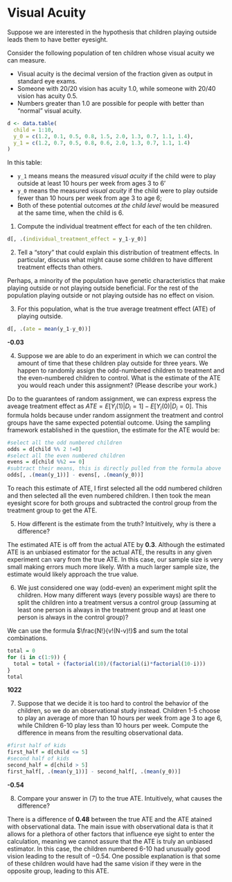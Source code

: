 # Visual Acuity 

Suppose we are interested in the hypothesis that children playing outside leads them to have better eyesight.

Consider the following population of ten children whose visual acuity we can measure. 

- Visual acuity is the decimal version of the fraction given as output in standard eye exams. 
- Someone with 20/20 vision has acuity 1.0, while someone with 20/40 vision has acuity 0.5. 
- Numbers greater than 1.0 are possible for people with better than “normal” visual acuity.

```r
d <- data.table(
  child = 1:10, 
  y_0 = c(1.2, 0.1, 0.5, 0.8, 1.5, 2.0, 1.3, 0.7, 1.1, 1.4), 
  y_1 = c(1.2, 0.7, 0.5, 0.8, 0.6, 2.0, 1.3, 0.7, 1.1, 1.4)
)
```

In this table: 

- `y_1` means means the measured *visual acuity* if the child were to play outside at least 10 hours per week from ages 3 to 6'  
- `y_0` means the measured *visual acuity* if the child were to play outside fewer than 10 hours per week from age 3 to age 6; 
- Both of these potential outcomes *at the child level* would be measured at the same time, when the child is 6. 

1. Compute the individual treatment effect for each of the ten children.

```r
d[, .(individual_treatment_effect = y_1-y_0)]
```

2. Tell a "story" that could explain this distribution of treatment effects. In particular, discuss what might cause some children to have different treatment effects than others.

Perhaps, a minority of the population have genetic characteristics that make playing outside or not playing outside beneficial. For the rest of the population playing outside or not playing outside has no effect on vision. 

3. For this population, what is the true average treatment effect (ATE) of playing outside.

```r
d[, .(ate = mean(y_1-y_0))]
```
**-0.03**

4. Suppose we are able to do an experiment in which we can control the amount of time that these children play outside for three years. We happen to randomly assign the odd-numbered children to treatment and the even-numbered children to control. What is the estimate of the ATE you would reach under this assignment? (Please describe your work.)

Do to the guarantees of random assignment, we can express express the aveage treatment effect as $ATE = E[Y_i(1)|D_i =1] - E[Y_i(0)|D_i = 0]$. This formula holds because under random assignment the treatment and control groups have the same expected potential outcome. 
Using the sampling framework established in the questiion, the estimate for the ATE would be:
```r
#select all the odd numbered children
odds = d[child %% 2 !=0] 
#select all the even numbered children
evens = d[child %%2 == 0]
#subtract their means, this is directly pulled from the formula above
odds[, .(mean(y_1))] - evens[, .(mean(y_0))]
```
To reach this estimate of ATE, I first selected all the odd numbered children and then selected all the even numbered children. I then took the mean eyesight score for both groups and subtracted the control group from the treatment group to get the ATE.

5. How different is the estimate from the truth? Intuitively, why is there a difference?

The estimated ATE is off from the actual ATE by **0.3**. Although the estimated ATE is an unbiased estimator for the actual ATE, the results in any given experiment can vary from the true ATE. In this case, our sample size is very small making errors much more likely. With a much larger sample size, the estimate would likely approach the true value.

6. We just considered one way (odd-even) an experiment might split the children. How many different ways (every possible ways) are there to split the children into a treatment versus a control group (assuming at least one person is always in the treatment group and at least one person is always in the control group)?

We can use the formula $\frac{N!}{v!(N-v)!}$ and sum the total combinations. 
```r
total = 0
for (i in c(1:9)) {
  total = total + (factorial(10)/(factorial(i)*factorial(10-i)))
}
total
```
**1022**

7. Suppose that we decide it is too hard to control the behavior of the children, so we do an observational study instead. Children 1-5 choose to play an average of more than 10 hours per week from age 3 to age 6, while Children 6-10 play less than 10 hours per week. Compute the difference in means from the resulting observational data.

```r
#first half of kids
first_half = d[child <= 5]
#second half of kids
second_half = d[child > 5]
first_half[, .(mean(y_1))] - second_half[, .(mean(y_0))]

```
**-0.54**

8. Compare your answer in (7) to the true ATE. Intuitively, what causes the difference?

There is a difference of **0.48** between the true ATE and the ATE atained with observational data. The main issue with observational data is that it allows for a plethora of other factors that influence eye sight to enter the calculation, meaning we cannot assure that the ATE is truly an unbiased estimator. In this case, the children numbered 6-10 had unusually good vision leading to the result of $-0.54$. One possible explanation is that some of these children would have had the same vision if they were in the opposite group, leading to this ATE. 

